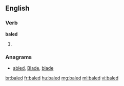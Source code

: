 ==English==

===Verb===
'''baled'''

# {{past of|bale}}

===Anagrams===
* [[abled#English|abled]], [[Blade#English|Blade]], [[blade#English|blade]]

[[br:baled]]
[[fr:baled]]
[[hu:baled]]
[[mg:baled]]
[[ml:baled]]
[[vi:baled]]